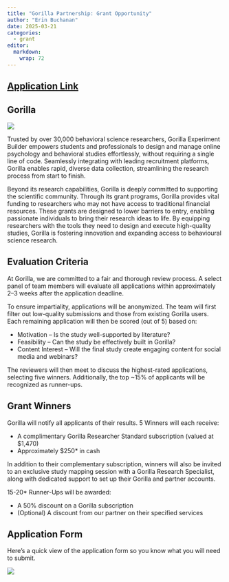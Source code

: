 ```yaml
---
title: "Gorilla Partnership: Grant Opportunity"
author: "Erin Buchanan"
date: 2025-03-21
categories:
  - grant
editor: 
  markdown: 
    wrap: 72
---
```


## [Application Link](https://gorilla.sc/grants/psa)

## Gorilla

![](images/clipboard-1800866707.png)

Trusted by over 30,000 behavioral science researchers, Gorilla
Experiment Builder empowers students and professionals to design and
manage online psychology and behavioral studies effortlessly, without
requiring a single line of code. Seamlessly integrating with leading
recruitment platforms, Gorilla enables rapid, diverse data collection,
streamlining the research process from start to finish.

Beyond its research capabilities, Gorilla is deeply committed to
supporting the scientific community. Through its grant programs, Gorilla
provides vital funding to researchers who may not have access to
traditional financial resources. These grants are designed to lower
barriers to entry, enabling passionate individuals to bring their
research ideas to life. By equipping researchers with the tools they
need to design and execute high-quality studies, Gorilla is fostering
innovation and expanding access to behavioural science research.

## Evaluation Criteria

At Gorilla, we are committed to a fair and thorough review process. A
select panel of team members will evaluate all applications within
approximately 2–3 weeks after the application deadline.

To ensure impartiality, applications will be anonymized. The team will
first filter out low-quality submissions and those from existing Gorilla
users. Each remaining application will then be scored (out of 5) based
on:

-   Motivation – Is the study well-supported by literature?
-   Feasibility – Can the study be effectively built in Gorilla?
-   Content Interest – Will the final study create engaging content for
    social media and webinars?

The reviewers will then meet to discuss the highest-rated applications,
selecting five winners. Additionally, the top \~15% of applicants will
be recognized as runner-ups.

## Grant Winners

Gorilla will notify all applicants of their results. 5 Winners will each
receive:

-   A complimentary Gorilla Researcher Standard subscription (valued at
    \$1,470)
-   Approximately \$250\* in cash

In addition to their complementary subscription, winners will also be
invited to an exclusive study mapping session with a Gorilla Research
Specialist, along with dedicated support to set up their Gorilla and
partner accounts.

15-20\* Runner-Ups will be awarded:

-   A 50% discount on a Gorilla subscription
-   (Optional) A discount from our partner on their specified services

## Application Form

Here's a quick view of the application form so you know what you will
need to submit.

![](images/clipboard-1373717113.png)
